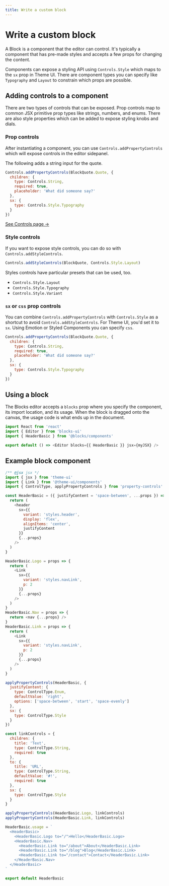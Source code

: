 ```yaml
---
title: Write a custom block
---
```



# Write a custom block

A Block is a component that the editor can control. It's typically a
component that has pre-made styles and accepts a few props for changing
the content.

Components can expose a styling API using `Controls.Style` which maps to the
`sx` prop in Theme UI. There are component types you can specify like
`Typography` and `Layout` to constrain which props are possible.

## Adding controls to a component

There are two types of controls that can be exposed. Prop controls map to
common JSX primitive prop types like strings, numbers, and enums. There are
also style properties which can be added to expose styling knobs and dials.

### Prop controls

After instantiating a component, you can use `Controls.addPropertyControls`
which will expose controls in the editor sidepanel.

The following adds a string input for the quote.

```js
Controls.addPropertyControls(BlockQuote.Quote, {
  children: {
    type: Controls.String,
    required: true,
    placeholder: 'What did someone say?'
  },
  sx: {
    type: Controls.Style.Typography
  }
})
```

[See Controls page &rarr;](/docs/controls)

### Style controls

If you want to expose style controls, you can do so with `Controls.addStyleControls`.

```js
Controls.addStyleControls(BlockQuote, Controls.Style.Layout)
```

Styles controls have particular presets that can be used, too.

- `Controls.Style.Layout`
- `Controls.Style.Typography`
- `Controls.Style.Variant`

### `sx` or `css` prop controls

You can combine `Controls.addPropertyControls` with `Controls.Style` as a shortcut to
avoid `Controls.addStyleControls`. For Theme UI, you'd set it to `sx`. Using Emotion
or Styled Components you can specify `css`.

```js
Controls.addPropertyControls(BlockQuote.Quote, {
  children: {
    type: Controls.String,
    required: true,
    placeholder: 'What did someone say?'
  },
  sx: {
    type: Controls.Style.Typography
  }
})
```

## Using a block

The Blocks editor accepts a `blocks` prop where you specify
the component, its import location, and its usage. When the
block is dragged onto the canvas, the usage code is what ends
up in the document.

```js
import React from 'react'
import { Editor } from 'blocks-ui'
import { HeaderBasic } from '@blocks/components'

export default () => <Editor blocks={{ HeaderBasic }} jsx={myJSX} />
```

## Example block component

```js
/** @jsx jsx */
import { jsx } from 'theme-ui'
import { Link } from '@theme-ui/components'
import { ControlType, applyPropertyControls } from 'property-controls'

const HeaderBasic = ({ justifyContent = 'space-between', ...props }) => {
  return (
    <header
      sx={{
        variant: 'styles.header',
        display: 'flex',
        alignItems: 'center',
        justifyContent
      }}
      {...props}
    />
  )
}

HeaderBasic.Logo = props => {
  return (
    <Link
      sx={{
        variant: 'styles.navLink',
        p: 2
      }}
      {...props}
    />
  )
}
HeaderBasic.Nav = props => {
  return <nav {...props} />
}
HeaderBasic.Link = props => {
  return (
    <Link
      sx={{
        variant: 'styles.navLink',
        p: 2
      }}
      {...props}
    />
  )
}

applyPropertyControls(HeaderBasic, {
  justifyContent: {
    type: ControlType.Enum,
    defaultValue: 'right',
    options: ['space-between', 'start', 'space-evenly']
  },
  sx: {
    type: ControlType.Style
  }
})

const linkControls = {
  children: {
    title: 'Text',
    type: ControlType.String,
    required: true
  },
  to: {
    title: 'URL',
    type: ControlType.String,
    defaultValue: '#!',
    required: true
  },
  sx: {
    type: ControlType.Style
  }
}

applyPropertyControls(HeaderBasic.Logo, linkControls)
applyPropertyControls(HeaderBasic.Link, linkControls)

HeaderBasic.usage = `
  <HeaderBasic>
    <HeaderBasic.Logo to="/">Hello</HeaderBasic.Logo>
    <HeaderBasic.Nav>
      <HeaderBasic.Link to="/about">About</HeaderBasic.Link>
      <HeaderBasic.Link to="/blog">Blog</HeaderBasic.Link>
      <HeaderBasic.Link to="/contact">Contact</HeaderBasic.Link>
    </HeaderBasic.Nav>
  </HeaderBasic>
`

export default HeaderBasic
```
